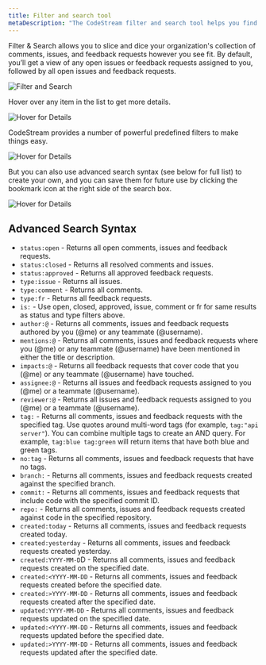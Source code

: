 ```yaml
---
title: Filter and search tool
metaDescription: "The CodeStream filter and search tool helps you find specific comments, issues, and feedback requests."
---
```


Filter & Search allows you to slice and dice your organization's collection of
comments, issues, and feedback requests however you see fit. By default, you’ll
get a view of any open issues or feedback requests assigned to you, followed by
all open issues and feedback requests.

![Filter and Search](/images/FilterAndSearch2.png)

Hover over any item in the list to get more details.

![Hover for Details](/images/SearchHover1.png)

CodeStream provides a number of powerful predefined filters to make things easy.

![Hover for Details](/images/Filters2.png)

But you can also use advanced search syntax (see below for full list) to create
your own, and you can save them for future use by clicking the bookmark icon at
the right side of the search box.

![Hover for Details](/images/SavedFilter1.png)

## Advanced Search Syntax

- `status:open` - Returns all open comments, issues and feedback requests.
- `status:closed` - Returns all resolved comments and issues.
- `status:approved` - Returns all approved feedback requests.
- `type:issue` - Returns all issues.
- `type:comment` - Returns all comments.
- `type:fr` - Returns all feedback requests.
- `is:` - Use open, closed, approved, issue, comment or fr for same results as status and type filters above.
- `author:@` - Returns all comments, issues and feedback requests authored by you (@me) or any teammate (@username).
- `mentions:@` - Returns all comments, issues and feedback requests where you (@me) or any teammate (@username) have been mentioned in either the title or description.
- `impacts:@` - Returns all feedback requests that cover code that you (@me) or any teammate (@username) have touched.
- `assignee:@` - Returns all issues and feedback requests assigned to you (@me) or a teammate (@username).
- `reviewer:@` - Returns all issues and feedback requests assigned to you (@me) or a teammate (@username).
- `tag:` - Returns all comments, issues and feedback requests with the specified tag. Use quotes around multi-word tags (for example, `tag:"api server"`). You can combine multiple tags to create an AND query. For example, `tag:blue tag:green` will return items that have both blue and green tags.
- `no:tag` - Returns all comments, issues and feedback requests that have no tags.
- `branch:` - Returns all comments, issues and feedback requests created against the specified branch.
- `commit:` - Returns all comments, issues and feedback requests that include code with the specified commit ID.
- `repo:` - Returns all comments, issues and feedback requests created against code in the specified repository.
- `created:today` - Returns all comments, issues and feedback requests created today.
- `created:yesterday` - Returns all comments, issues and feedback requests created yesterday.
- `created:YYYY-MM-D`D - Returns all comments, issues and feedback requests created on the specified date.
- `created:<YYYY-MM-DD` - Returns all comments, issues and feedback requests created before the specified date.
- `created:>YYYY-MM-DD` - Returns all comments, issues and feedback requests created after the specified date.
- `updated:YYYY-MM-DD` - Returns all comments, issues and feedback requests updated on the specified date.
- `updated:<YYYY-MM-DD` - Returns all comments, issues and feedback requests updated before the specified date.
- `updated:>YYYY-MM-DD` - Returns all comments, issues and feedback requests updated after the specified date.
